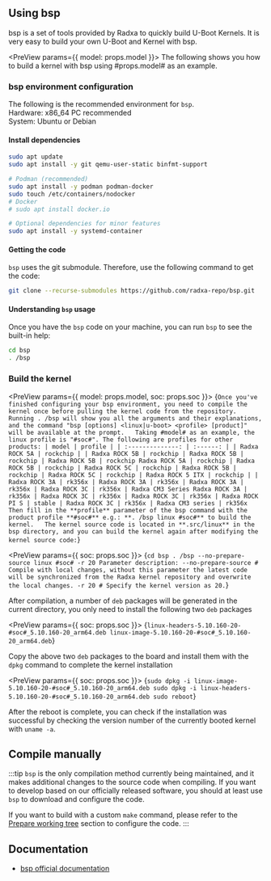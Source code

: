 
## Using bsp

bsp is a set of tools provided by Radxa to quickly build U-Boot Kernels. It is very easy to build your own U-Boot and Kernel with bsp.

<PreView params={{ model: props.model }}>
The following shows you how to build a kernel with bsp using #props.model# as an example.
</PreView>

### bsp environment configuration

The following is the recommended environment for `bsp`.  
Hardware: x86_64 PC recommended  
System: Ubuntu or Debian

#### Install dependencies

```bash
sudo apt update
sudo apt install -y git qemu-user-static binfmt-support

# Podman (recommended)
sudo apt install -y podman podman-docker
sudo touch /etc/containers/nodocker
# Docker
# sudo apt install docker.io

# Optional dependencies for minor features
sudo apt install -y systemd-container
```

#### Getting the code

`bsp` uses the git submodule. Therefore, use the following command to get the code:

```bash
git clone --recurse-submodules https://github.com/radxa-repo/bsp.git
```

#### Understanding `bsp` usage

Once you have the `bsp` code on your machine, you can run `bsp` to see the built-in help:

```bash
cd bsp
. /bsp
```

### Build the kernel

<PreView params={{ model: props.model, soc: props.soc }}>
  {`
Once you've finished configuring your bsp environment, you need to compile the kernel once before pulling the kernel code from the repository.  
Running . /bsp will show you all the arguments and their explanations, and the command "bsp [options] <linux|u-boot> <profile> [product]" will be available at the prompt.  
Taking #model# as an example, the linux profile is "#soc#". The following are profiles for other products:
| model | profile |
| :--------------: | :------: |
| Radxa ROCK 5A | rockchip |
| Radxa ROCK 5B | rockchip | Radxa ROCK 5B | rockchip | Radxa ROCK 5B | rockchip
Radxa ROCK 5A | rockchip | Radxa ROCK 5B | rockchip | Radxa ROCK 5C | rockchip |
Radxa ROCK 5B | rockchip | Radxa ROCK 5C | rockchip | Radxa ROCK 5 ITX | rockchip |
| Radxa ROCK 3A | rk356x | Radxa ROCK 3A | rk356x | Radxa ROCK 3A | rk356x
| Radxa ROCK 3C | rk356x | Radxa CM3 Series
Radxa ROCK 3A | rk356x | Radxa ROCK 3C | rk356x | Radxa ROCK 3C | rk356x
| Radxa ROCK PI S | stable | Radxa ROCK 3C | rk356x | Radxa CM3 series | rk356x
Then fill in the **profile** parameter of the bsp command with the product profile **#soc#** e.g.: **. /bsp linux #soc#** to build the kernel.  
The kernel source code is located in **.src/linux** in the bsp directory, and you can build the kernel again after modifying the kernel source code:
`}
</PreView>

<PreView params={{ soc: props.soc }}>
  {`
    cd bsp
    . /bsp --no-prepare-source linux #soc# -r 20
    Parameter description:
    --no-prepare-source # Compile with local changes, without this parameter the latest code will be synchronized from the Radxa kernel repository and overwrite the local changes.
    -r 20 # Specify the kernel version as 20.
`}
</PreView>

After compilation, a number of `deb` packages will be generated in the current directory, you only need to install the following two `deb` packages

<PreView params={{ soc: props.soc }}>
  {`
    linux-headers-5.10.160-20-#soc#_5.10.160-20_arm64.deb
    linux-image-5.10.160-20-#soc#_5.10.160-20_arm64.deb
`}
</PreView>

Copy the above two `deb` packages to the board and install them with the `dpkg` command to complete the kernel installation

<PreView params={{ soc: props.soc }}>
  {`
    sudo dpkg -i linux-image-5.10.160-20-#soc#_5.10.160-20_arm64.deb
    sudo dpkg -i linux-headers-5.10.160-20-#soc#_5.10.160-20_arm64.deb
    sudo reboot
`}
</PreView>

After the reboot is complete, you can check if the installation was successful by checking the version number of the currently booted kernel with `uname -a`.

## Compile manually

:::tip
`bsp` is the only compilation method currently being maintained, and it makes additional changes to the source code when compiling.
If you want to develop based on our officially released software, you should at least use `bsp` to download and configure the code.

If you want to build with a custom `make` command, please refer to the [Prepare working tree](https://radxa-repo.github.io/bsp/dev_flow.html#prepare-working-tree) section to configure the code.
:::

## Documentation

- [bsp official documentation](https://radxa-repo.github.io/bsp)
